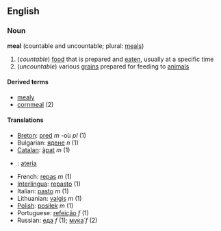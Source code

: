 ==English==
===Noun===
'''meal''' (countable and uncountable; plural: [[meals]])

# (''countable'') [[food]] that is prepared and [[eat]]en, usually at a specific time
# (''uncountable'') various [[grain]]s prepared for feeding to [[animal]]s

====Derived terms====
*[[mealy]]
*[[cornmeal]] (2)

====Translations====
*[[Breton]]: [[pred]] ''m'' -où ''pl'' (1)
*Bulgarian: [[ядене]] ''n'' (1)
*[[Catalan]]: [[àpat]] ''m'' (1)
*{{fi}}: [[ateria]]
*French: [[repas]] ''m'' (1)
*[[Interlingua]]: [[repasto]] (1)
*Italian: [[pasto]] ''m'' (1)
*Lithuanian: [[valgis]] ''m'' (1)
*[[Polish]]: [[posiłek]] ''m'' (1)
*Portuguese: [[refeição]] ''f'' (1)
*Russian: [[еда]] ''f'' (1); [[мука|мука́]] ''f'' (2)